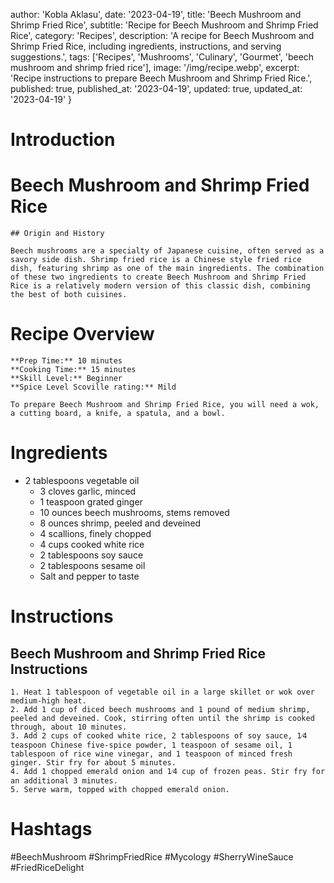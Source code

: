 
  author: 'Kobla Aklasu',
  date: '2023-04-19',
  title: 'Beech Mushroom and Shrimp Fried Rice',
  subtitle: 'Recipe for Beech Mushroom and Shrimp Fried Rice',
  category: 'Recipes',
  description: 'A recipe for Beech Mushroom and Shrimp Fried Rice, including ingredients, instructions, and serving suggestions.',
  tags: ['Recipes', 'Mushrooms', 'Culinary', 'Gourmet', 'beech mushroom and shrimp fried rice'],
  image: '/img/recipe.webp',
  excerpt: 'Recipe instructions to prepare Beech Mushroom and Shrimp Fried Rice.',
  published: true,
  published_at: '2023-04-19',
  updated: true,
  updated_at: '2023-04-19'
}


  # Introduction

# Beech Mushroom and Shrimp Fried Rice
    
    ## Origin and History
    
    Beech mushrooms are a specialty of Japanese cuisine, often served as a savory side dish. Shrimp fried rice is a Chinese style fried rice dish, featuring shrimp as one of the main ingredients. The combination of these two ingredients to create Beech Mushroom and Shrimp Fried Rice is a relatively modern version of this classic dish, combining the best of both cuisines.

# Recipe Overview

    **Prep Time:** 10 minutes  
    **Cooking Time:** 15 minutes  
    **Skill Level:** Beginner  
    **Spice Level Scoville rating:** Mild  
    
    To prepare Beech Mushroom and Shrimp Fried Rice, you will need a wok, a cutting board, a knife, a spatula, and a bowl.

# Ingredients

- 2 tablespoons vegetable oil
    - 3 cloves garlic, minced
    - 1 teaspoon grated ginger
    - 10 ounces beech mushrooms, stems removed
    - 8 ounces shrimp, peeled and deveined
    - 4 scallions, finely chopped
    - 4 cups cooked white rice
    - 2 tablespoons soy sauce
    - 2 tablespoons sesame oil
    - Salt and pepper to taste

# Instructions

## Beech Mushroom and Shrimp Fried Rice Instructions
    
    1. Heat 1 tablespoon of vegetable oil in a large skillet or wok over medium-high heat.
    2. Add 1 cup of diced beech mushrooms and 1 pound of medium shrimp, peeled and deveined. Cook, stirring often until the shrimp is cooked through, about 10 minutes.
    3. Add 2 cups of cooked white rice, 2 tablespoons of soy sauce, 1⁄4 teaspoon Chinese five-spice powder, 1 teaspoon of sesame oil, 1 tablespoon of rice wine vinegar, and 1 teaspoon of minced fresh ginger. Stir fry for about 5 minutes.
    4. Add 1 chopped emerald onion and 1⁄4 cup of frozen peas. Stir fry for an additional 3 minutes.
    5. Serve warm, topped with chopped emerald onion.

# Hashtags

#BeechMushroom #ShrimpFriedRice #Mycology #SherryWineSauce #FriedRiceDelight



